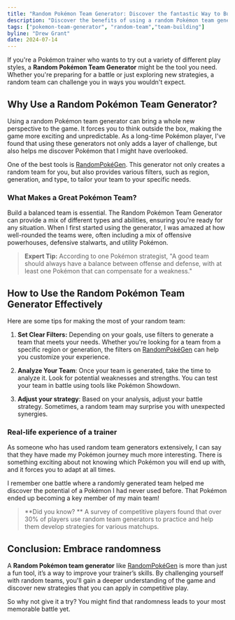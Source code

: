 ```yaml
---
title: "Random Pokémon Team Generator: Discover the fantastic Way to Build Your Dream Team"
description: "Discover the benefits of using a random Pokémon team generator to assemble a unique and powerful team. Here are some expert insights and real-life experiences to enhance your Pokémon journey. Start your adventure with RandomPokéGen and take your battles to the next level!"
tags: ["pokemon-team-generator", "random-team","team-building"]
byline: "Drew Grant"
date: 2024-07-14
---
```


If you're a Pokémon trainer who wants to try out a variety of different play styles, a **Random Pokémon Team Generator** might be the tool you need. Whether you're preparing for a battle or just exploring new strategies, a random team can challenge you in ways you wouldn't expect.

## Why Use a Random Pokémon Team Generator?

Using a random Pokémon team generator can bring a whole new perspective to the game. It forces you to think outside the box, making the game more exciting and unpredictable. As a long-time Pokémon player, I've found that using these generators not only adds a layer of challenge, but also helps me discover Pokémon that I might have overlooked.

One of the best tools is [RandomPokéGen](/). This generator not only creates a random team for you, but also provides various filters, such as region, generation, and type, to tailor your team to your specific needs.

### What Makes a Great Pokémon Team?

Build a balanced team is essential. The Random Pokémon Team Generator can provide a mix of different types and abilities, ensuring you're ready for any situation. When I first started using the generator, I was amazed at how well-rounded the teams were, often including a mix of offensive powerhouses, defensive stalwarts, and utility Pokémon.

> **Expert Tip:** According to one Pokémon strategist, "A good team should always have a balance between offense and defense, with at least one Pokémon that can compensate for a weakness."

## How to Use the Random Pokémon Team Generator Effectively

Here are some tips for making the most of your random team:

1. **Set Clear Filters:** Depending on your goals, use filters to generate a team that meets your needs. Whether you're looking for a team from a specific region or generation, the filters on [RandomPokéGen](/) can help you customize your experience.

2. **Analyze Your Team**: Once your team is generated, take the time to analyze it. Look for potential weaknesses and strengths. You can test your team in battle using tools like Pokémon Showdown.

3. **Adjust your strategy**: Based on your analysis, adjust your battle strategy. Sometimes, a random team may surprise you with unexpected synergies.

### Real-life experience of a trainer

As someone who has used random team generators extensively, I can say that they have made my Pokémon journey much more interesting. There is something exciting about not knowing which Pokémon you will end up with, and it forces you to adapt at all times.

I remember one battle where a randomly generated team helped me discover the potential of a Pokémon I had never used before. That Pokémon ended up becoming a key member of my main team!

> **Did you know? ** A survey of competitive players found that over 30% of players use random team generators to practice and help them develop strategies for various matchups.

## Conclusion: Embrace randomness

A **Random Pokémon team generator** like [RandomPokéGen](/) is more than just a fun tool, it’s a way to improve your trainer’s skills. By challenging yourself with random teams, you'll gain a deeper understanding of the game and discover new strategies that you can apply in competitive play.

So why not give it a try? You might find that randomness leads to your most memorable battle yet.
